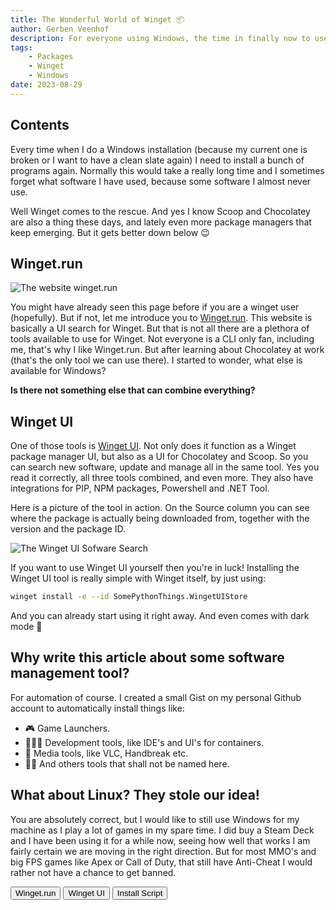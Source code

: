 ```yaml
---
title: The Wonderful World of Winget 📦
author: Gerben Veenhof
description: For everyone using Windows, the time in finally now to use Winget 📦!
tags: 
    - Packages
    - Winget
    - Windows
date: 2023-08-29
---
```



## Contents

Every time when I do a Windows installation (because my current one is broken or I want to have a clean slate again) I need to install a bunch of programs again.
Normally this would take a really long time and I sometimes forget what software I have used, because some software I almost never use.

Well Winget comes to the rescue. And yes I know Scoop and Chocolatey are also a thing these days, and lately even more package managers that keep emerging. But it gets better down below 😉

## Winget.run

<Image src={WingetDotRun} alt="The website winget.run" format="avif" />

You might have already seen this page before if you are a winget user (hopefully). But if not, let me introduce you to [Winget.run](https://winget.run).
This website is basically a UI search for Winget. But that is not all there are a plethora of tools available to use for Winget.
Not everyone is a CLI only fan, including me, that's why I like Winget.run. But after learning about Chocolatey at work (that's the only tool we can use there). I started to wonder, what else is available for Windows?

__Is there not something else that can combine everything?__

## Winget UI

One of those tools is [Winget UI](https://github.com/marticliment/WingetUI). Not only does it function as a Winget package manager UI, but also as a UI for Chocolatey and Scoop. So you can search new software, update and manage all in the same tool. Yes you read it correctly, all three tools combined, and even more. They also have integrations for PIP, NPM packages, Powershell and .NET Tool.

Here is a picture of the tool in action. On the Source column you can see where the package is actually being downloaded from, together with the version and the package ID.

<Image src={WingetUI} alt="The Winget UI Sofware Search" format="avif" />

If you want to use Winget UI yourself then you're in luck!
Installing the Winget UI tool is really simple with Winget itself, by just using:

```bash
winget install -e --id SomePythonThings.WingetUIStore
```

And you can already start using it right away. And even comes with dark mode 🌚

## Why write this article about some software management tool?

For automation of course.
I created a small Gist on my personal Github account to automatically install things like: 

- 🎮 Game Launchers.
- 👨🏻‍💻 Development tools, like IDE's and UI's for containers.
- 🎥 Media tools, like VLC, Handbreak etc.
- 🏴‍☠️ And others tools that shall not be named here.

## What about Linux? They stole our idea!

You are absolutely correct, but I would like to still use Windows for my machine as I play a lot of games in my spare time.
I did buy a Steam Deck and I have been using it for a while now, seeing how well that works I am fairly certain we are moving in the right direction. 
But for most MMO's and big FPS games like Apex or Call of Duty, that still have Anti-Cheat I would rather not have a chance to get banned.

<FlexCenter>
    <Button href="https://atsro.build/" icon="ph:link-bold">Winget.run</Button>
    <Button href="https://github.com/marticliment/WingetUI" icon="ph:link-bold">Winget UI</Button>
    <Button href="https://gist.github.com/nlxdodge/ff8c3cbfab2c02c338f8c98e3a0cfdfe" icon="mdi:github">Install Script</Button>
</FlexCenter>